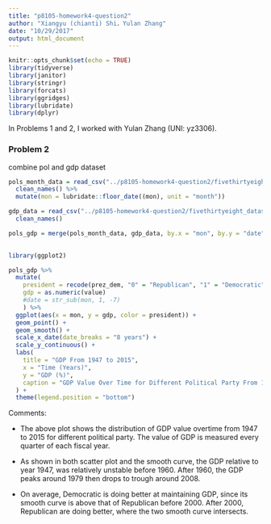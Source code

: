```yaml
---
title: "p8105-homework4-question2"
author: "Xiangyu (chianti) Shi，Yulan Zhang"
date: "10/29/2017"
output: html_document
---
```


```r
knitr::opts_chunk$set(echo = TRUE)
library(tidyverse)
library(janitor)
library(stringr)
library(forcats)
library(ggridges)
library(lubridate)
library(dplyr)
```

In Problems 1 and 2, I worked with Yulan Zhang (UNI: yz3306).

### Problem 2

combine pol and gdp dataset
```r
pols_month_data = read_csv("../p8105-homework4-question2/fivethirtyeight_datasets/pols-month.csv") %>%
  clean_names() %>%
  mutate(mon = lubridate::floor_date((mon), unit = "month"))

gdp_data = read_csv("../p8105-homework4-question2/fivethirtyeight_datasets/gdp.csv") %>%
  clean_names() 

pols_gdp = merge(pols_month_data, gdp_data, by.x = "mon", by.y = "date") 
  
```

```r

library(ggplot2)

pols_gdp %>%
  mutate(
    president = recode(prez_dem, "0" = "Republican", "1" = "Democratic"),
    gdp = as.numeric(value) 
    #date = str_sub(mon, 1, -7)
    ) %>%
  ggplot(aes(x = mon, y = gdp, color = president)) +
  geom_point() +
  geom_smooth() +
  scale_x_date(date_breaks = "8 years") +
  scale_y_continuous() +
  labs(
    title = "GDP From 1947 to 2015",
    x = "Time (Years)",
    y = "GDP (%)",
    caption = "GDP Value Over Time for Different Political Party From 1947 to 2015"
  ) +
  theme(legend.position = "bottom")
```

Comments:

* The above plot shows the distribution of GDP value overtime from 1947 to 2015 for different political party. The value of GDP is measured every quarter of each fiscal year. 

* As shown in both scatter plot and the smooth curve, the GDP relative to year 1947, was relatively unstable before 1960. After 1960, the GDP peaks around 1979 then drops to trough around 2008.

* On average, Democratic is doing better at maintaining GDP, since its smooth curve is above that of Republican before 2000. After 2000, Republican are doing better, where the two smooth curve intersects.